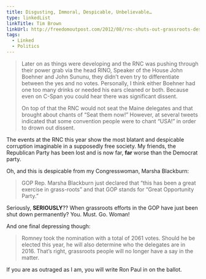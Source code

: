 ```yaml
---
title: Disgusting, Immoral, Despicable, Unbelievable…
type: linkedList
linkTitle: Tim Brown
linkUrl: http://freedomoutpost.com/2012/08/rnc-shuts-out-grassroots-despite-loud-opposition/
tags:
  - Linked
  - Politics
---
```


> Later on as things were developing and the RNC was pushing through their power grab via the head RINO, Speaker of the House John Boehner and John Sununu, they didn’t even try to differentiate between the yes and no votes. Personally, I think either Boehner had one too many drinks or needed his ears cleaned or both. Because even on C-Span you could hear there was significant dissent.
>
> On top of that the RNC would not seat the Maine delegates and that brought about chants of “Seat them now!” However, at several tweets indicated that some convention people were to chant “USA!” in order to drown out dissent.

The events at the RNC this year show the most blatant and despicable corruption imaginable in a supposedly free society. My friends, the Republican Party has been lost and is now far, **far** worse than the Democrat party.

Oh, and this is despicable from my Congresswoman, Marsha Blackburn:

> GOP Rep. Marsha Blackburn just declared that “this has been a great exercise in grass-roots” and that GOP stands for “Great Opportunity Party.”

Seriously, **SERIOUSLY**?? When grassroots efforts in the GOP have just been shut down permanently? You. Must. Go. Woman!

And one final depressing though:

> Romney took the nomination with a total of 2061 votes. Should he be elected this year, he will also determine who the delegates are in 2016. That’s right, grassroots people will no longer have a say in the matter.

If you are as outraged as I am, you will write Ron Paul in on the ballot.

